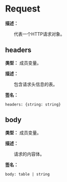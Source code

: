 # Request

**描述：**

&emsp;&emsp;代表一个HTTP请求对象。

## headers

**类型：** 成员变量。

**描述：**

&emsp;&emsp;包含请求头信息的表。

**签名：**
```tl
headers: {string: string}
```

## body

**类型：** 成员变量。

**描述：**

&emsp;&emsp;请求的内容体。

**签名：**
```tl
body: table | string
```